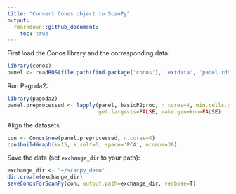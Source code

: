 ```yaml
---
title: "Convert Conos object to ScanPy"
output:
  rmarkdown::github_document:
    toc: true
---
```



First load the Conos library and the corresponding data:

```r
library(conos)
panel <- readRDS(file.path(find.package('conos'), 'extdata', 'panel.rds'))
```

Run Pagoda2:

```r
library(pagoda2)
panel.preprocessed <- lapply(panel, basicP2proc, n.cores=4, min.cells.per.gene=0, n.odgenes=2e3, 
                             get.largevis=FALSE, make.geneknn=FALSE)
```

Align the datasets:

```r
con <- Conos$new(panel.preprocessed, n.cores=4)
con$buildGraph(k=15, k.self=5, space='PCA', ncomps=30)
```

Save the data (set `exchange_dir` to your path):

```r
exchange_dir <- "~/scanpy_demo"
dir.create(exchange_dir)
saveConosForScanPy(con, output.path=exchange_dir, verbose=T)
```

